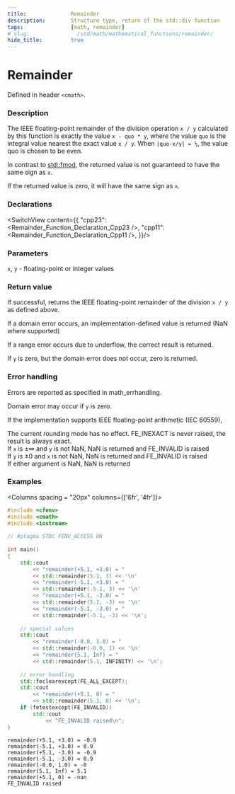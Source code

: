 ```yaml
---
title:              Remainder
description:        Structure type, return of the std::div function
tags:               [math, remainder]
# slug:               /std/math/mathematical_functions/remainder/
hide_title:         true
---
```



<!----------------- Codes ---------------------->

# Remainder

Defined in header `<cmath>`.

### Description

The IEEE floating-point remainder of the division operation `x / y` calculated by this function is exactly the value `x - quo * y`, where the value `quo` is the integral value nearest the exact value `x / y`. When `|quo-x/y| = ½`, the value quo is chosen to be even.

In contrast to [std::fmod](/docs/std/math/mathematical_functions/fmod/), the returned value is not guaranteed to have the same sign as `x`.

If the returned value is zero, it will have the same sign as `x`.

### Declarations 

<SwitchView content={{
    "cpp23": <Remainder_Function_Declaration_Cpp23  />,
    "cpp11": <Remainder_Function_Declaration_Cpp11  />,
}}/>


### Parameters

`x`, `y` - floating-point or integer values

### Return value

If successful, returns the IEEE floating-point remainder of the division `x / y` as defined above.

If a domain error occurs, an implementation-defined value is returned (NaN where supported)

If a range error occurs due to underflow, the correct result is returned.

If `y` is zero, but the domain error does not occur, zero is returned.

### Error handling

Errors are reported as specified in math_errhandling.

Domain error may occur if `y` is zero.

If the implementation supports IEEE floating-point arithmetic (IEC 60559),

The current rounding mode has no effect.
FE_INEXACT is never raised, the result is always exact.<br/>
If `x` is ±∞ and `y` is not NaN, NaN is returned and FE_INVALID is raised<br/>
If `y` is ±0 and `x` is not NaN, NaN is returned and FE_INVALID is raised<br/>
If either argument is NaN, NaN is returned

### Examples

<Columns spacing = "20px" columns={['6fr', '4fr']}>
<div>

```cpp
#include <cfenv>
#include <cmath>
#include <iostream>
 
// #pragma STDC FENV_ACCESS ON
 
int main()
{
    std::cout 
        << "remainder(+5.1, +3.0) = " 
        << std::remainder(5.1, 3) << '\n'
        << "remainder(-5.1, +3.0) = " 
        << std::remainder(-5.1, 3) << '\n'
        << "remainder(+5.1, -3.0) = " 
        << std::remainder(5.1, -3) << '\n'
        << "remainder(-5.1, -3.0) = " 
        << std::remainder(-5.1, -3) << '\n';
 
    // special values
    std::cout 
        << "remainder(-0.0, 1.0) = " 
        << std::remainder(-0.0, 1) << '\n'
        << "remainder(5.1, Inf) = " 
        << std::remainder(5.1, INFINITY) << '\n';
 
    // error handling
    std::feclearexcept(FE_ALL_EXCEPT);
    std::cout 
        << "remainder(+5.1, 0) = " 
        << std::remainder(5.1, 0) << '\n';
    if (fetestexcept(FE_INVALID))
        std::cout 
            << "FE_INVALID raised\n";
}
```

</div>


<div>

```plaintext title="Possible Result"
remainder(+5.1, +3.0) = -0.9
remainder(-5.1, +3.0) = 0.9
remainder(+5.1, -3.0) = -0.9
remainder(-5.1, -3.0) = 0.9
remainder(-0.0, 1.0) = -0
remainder(5.1, Inf) = 5.1
remainder(+5.1, 0) = -nan
FE_INVALID raised
```


</div>
</Columns>